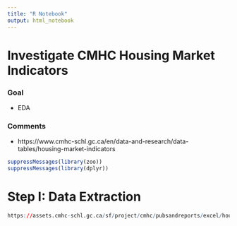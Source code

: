 ```yaml
---
title: "R Notebook"
output: html_notebook
---
```


# Investigate CMHC Housing Market Indicators

### Goal

* EDA

### Comments

* https://www.cmhc-schl.gc.ca/en/data-and-research/data-tables/housing-market-indicators


```r
suppressMessages(library(zoo))
suppressMessages(library(dplyr))
```

# Step I: Data Extraction

```r

https://assets.cmhc-schl.gc.ca/sf/project/cmhc/pubsandreports/excel/housing-market-indicators-canada-1990-2016.xls?rev=1e85025f-0f50-49c5-af49-f4143b18887a



```


